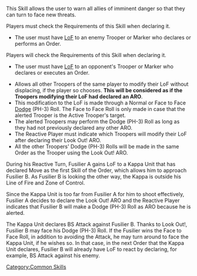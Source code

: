 {{section-common-skills}}


{{n4only}}
{{n4list}}
This Skill allows the user to warn all allies of imminent danger so that they can turn to face new threats.

{{skillbox |yellow| LOOK OUT! | ARO}}
{{skill-label | No Roll }}
{{requirements}}
{{update | PDF 2.1, July 2023}}
Players {{erratahighlight}}must{{erratahighlight-end}} check the Requirements of this Skill when declaring it.
* The user must have [[LoF]] to an {{erratahighlight}}enemy{{erratahighlight-end}} Trooper or Marker who declares or {{erratahighlight}}performs{{erratahighlight-end}} an Order.
{{update-end}}
{{original | 1.2, Jan 2022}}
Players {{originalhighlight}}will{{originalhighlight-end}} check the Requirements of this Skill when declaring it.
* The user must have [[LoF]] to an {{originalhighlight}}opponent's{{originalhighlight-end}} Trooper or Marker who declares or {{originalhighlight}}executes{{originalhighlight-end}} an Order.
{{original-end}}
{{effects}}
* Allows all other Troopers of the same player to modify their LoF without displacing, if the player so chooses. '''This will be considered as if the Troopers modifying their LoF had declared an ARO'''. 
* This modification to the LoF is made through a Normal or Face to Face [[Dodge]] (PH-3) Roll. The Face to Face Roll is only made in case that the alerted Trooper is the Active Trooper's target.
* The alerted Troopers may perform the Dodge (PH-3) Roll as long as they had not previously declared any other ARO.
* The Reactive Player must indicate which Troopers will modify their LoF after declaring their Look Out! ARO.
* All the other Troopers' Dodge (PH-3) Rolls will be made in the same Order as the Trooper using the Look Out! ARO.


{{greybox-start | Example of Look Out! }}
During his Reactive Turn, Fusilier A gains LoF to a Kappa Unit that has declared Move as the first Skill of the Order, which allows him to approach Fusilier B. As Fusilier B is looking the other way, the Kappa is outside his Line of Fire and Zone of Control.

Since the Kappa Unit is too far from Fusilier A for him to shoot effectively, Fusilier A decides to declare the Look Out! ARO and the Reactive Player indicates that Fusilier B will make a Dodge (PH-3) Roll as ARO because he is alerted.

The Kappa Unit declares BS Attack against Fusilier B. Thanks to Look Out!, Fusilier B may face his Dodge (PH-3) Roll. If the Fusilier wins the Face to Face Roll, in addition to avoiding the Attack, he may turn around to face the Kappa Unit, if he wishes so. In that case, in the next Order that the Kappa Unit declares, Fusilier B will already have LoF to react by declaring, for example, BS Attack against his enemy.
{{greybox-end}}


{{n4end}}



[[Category:Common Skills]]